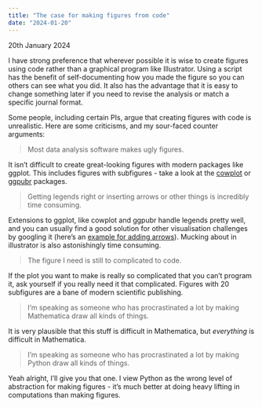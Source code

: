 ```yaml
---
title: "The case for making figures from code"
date: "2024-01-20"
---
```


20th January 2024

I have strong preference that wherever possible it is wise to create figures using code rather than a graphical program like Illustrator. Using a script has the benefit of self-documenting how you made the figure so you can others can see what you did. It also has the advantage that it is easy to change something later if you need to revise the analysis or match a specific journal format.

Some people, including certain PIs, argue that creating figures with code is unrealistic. Here are some criticisms, and my sour-faced counter arguments:

> Most data analysis software makes ugly figures.

It isn't difficult to create great-looking figures with modern packages like ggplot. This includes figures with subfigures - take a look at the [cowplot](https://wilkelab.org/cowplot/articles/introduction.html) or [ggpubr](https://rpkgs.datanovia.com/ggpubr/) packages.

> Getting legends right or inserting arrows or other things is incredibly time consuming.

Extensions to ggplot, like cowplot and ggpubr handle legends pretty well, and you can usually find a good solution for other visualisation challenges by googling it (here's an [example for adding arrows](https://stackoverflow.com/questions/38008863/how-to-draw-a-nice-arrow-in-ggplot2)). Mucking about in illustrator is also astonishingly time consuming.

> The figure I need is still to complicated to code.

If the plot you want to make is really so complicated that you can't program it, ask yourself if you really need it that complicated. Figures with 20 subfigures are a bane of modern scientific publishing.

> I’m speaking as someone who has procrastinated a lot by making Mathematica draw all kinds of things.

It is very plausible that this stuff is difficult in Mathematica, but *everything* is difficult in Mathematica.

> I’m speaking as someone who has procrastinated a lot by making Python draw all kinds of things.

Yeah alright, I'll give you that one. I view Python as the wrong level of abstraction for making figures - it's much better at doing heavy lifting in computations than making figures.
